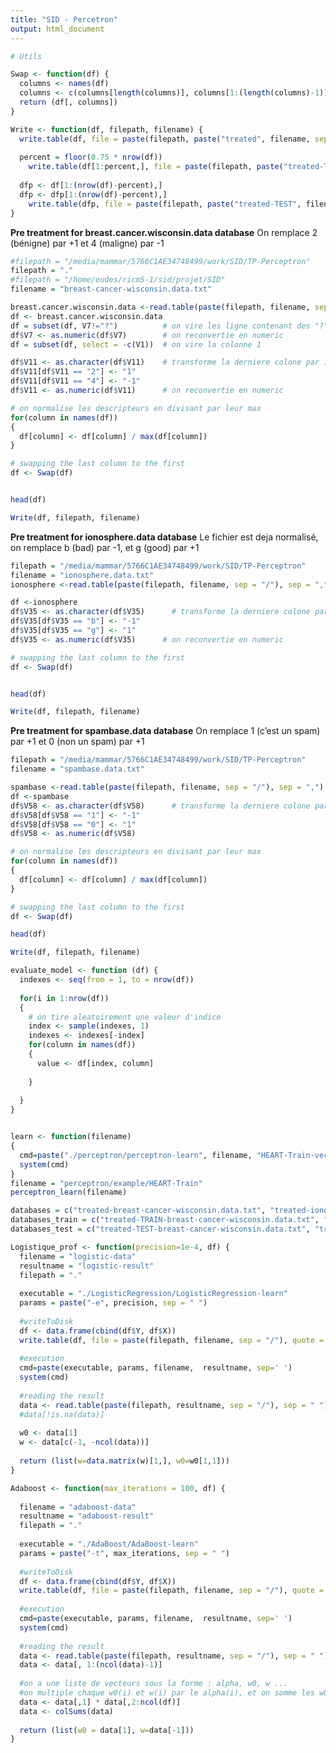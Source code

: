 ```yaml
---
title: "SID - Percetron"
output: html_document
---
```


```r
# Utils

Swap <- function(df) {
  columns <- names(df)
  columns <- c(columns[length(columns)], columns[1:(length(columns)-1)])
  return (df[, columns])
}

Write <- function(df, filepath, filename) {
  write.table(df, file = paste(filepath, paste("treated", filename, sep = "-"), sep = "/"), quote = FALSE, row.names = FALSE, col.names = FALSE, sep = " ")
  
  percent = floor(0.75 * nrow(df))
    write.table(df[1:percent,], file = paste(filepath, paste("treated-TRAIN", filename, sep = "-"), sep = "/"), quote = FALSE, row.names = FALSE, col.names = FALSE, sep = " ")
  
  dfp <- df[1:(nrow(df)-percent),]
  dfp <- dfp[1:(nrow(df)-percent),]
    write.table(dfp, file = paste(filepath, paste("treated-TEST", filename, sep = "-"), sep = "/"), quote = FALSE, row.names = FALSE, col.names = FALSE, sep = " ")
}

```

**Pre treatment for breast.cancer.wisconsin.data database**
On remplace 2 (bénigne) par +1 et 4 (maligne) par -1
```r
#filepath = "/media/mammar/5766C1AE34748499/work/SID/TP-Perceptron"
filepath = "."
#filepath = "/home/eudes/ricm5-1/sid/projet/SID"
filename = "breast-cancer-wisconsin.data.txt"

breast.cancer.wisconsin.data <-read.table(paste(filepath, filename, sep = "/"), sep = ",")
df <- breast.cancer.wisconsin.data
df = subset(df, V7!="?")          # on vire les ligne contenant des "?"
df$V7 <- as.numeric(df$V7)        # on reconvertie en numeric
df = subset(df, select = -c(V1))  # on vire la colonne 1

df$V11 <- as.character(df$V11)    # transforme la derniere colone par 1 et -1
df$V11[df$V11 == "2"] <- "1"
df$V11[df$V11 == "4"] <- "-1"
df$V11 <- as.numeric(df$V11)      # on reconvertie en numeric

# on normalise les descripteurs en divisant par leur max
for(column in names(df))
{
  df[column] <- df[column] / max(df[column])
}

# swapping the last column to the first
df <- Swap(df)


head(df)

Write(df, filepath, filename)

```


**Pre treatment for ionosphere.data database**
Le fichier est deja normalisé, on remplace b (bad) par -1, et g (good) par +1
```r
filepath = "/media/mammar/5766C1AE34748499/work/SID/TP-Perceptron"
filename = "ionosphere.data.txt"
ionosphere <-read.table(paste(filepath, filename, sep = "/"), sep = ",")

df <-ionosphere
df$V35 <- as.character(df$V35)      # transforme la derniere colone par 1 et -1
df$V35[df$V35 == "b"] <- "-1"
df$V35[df$V35 == "g"] <- "1" 
df$V35 <- as.numeric(df$V35)      # on reconvertie en numeric

# swapping the last column to the first
df <- Swap(df)


head(df)

Write(df, filepath, filename)
```

**Pre treatment for spambase.data database**
On remplace 1 (c'est un spam) par +1 et 0 (non un spam) par +1
```r
filepath = "/media/mammar/5766C1AE34748499/work/SID/TP-Perceptron"
filename = "spambase.data.txt"

spambase <-read.table(paste(filepath, filename, sep = "/"), sep = ",")
df <-spambase
df$V58 <- as.character(df$V58)      # transforme la derniere colone par 1 et -1
df$V58[df$V58 == "1"] <- "-1"
df$V58[df$V58 == "0"] <- "1"
df$V58 <- as.numeric(df$V58)

# on normalise les descripteurs en divisant par leur max
for(column in names(df))
{
  df[column] <- df[column] / max(df[column])
}

# swapping the last column to the first
df <- Swap(df)

head(df)

Write(df, filepath, filename)
```


```r
evaluate_model <- function (df) {
  indexes <- seq(from = 1, to = nrow(df))
  
  for(i in 1:nrow(df))
  {
    # on tire aleatoirement une valeur d'indice
    index <- sample(indexes, 1)
    indexes <- indexes[-index]
    for(column in names(df))
    {
      value <- df[index, column]
      
    }
    
  }
}



```

```r
learn <- function(filename)
{
  cmd=paste("./perceptron/perceptron-learn", filename, "HEART-Train-vecteur" ,sep=' ')
  system(cmd)
}
filename = "perceptron/example/HEART-Train"
perceptron_learn(filename)
```

```r

databases = c("treated-breast-cancer-wisconsin.data.txt", "treated-ionosphere.data.txt", "treated-spambase.data.txt")
databases_train = c("treated-TRAIN-breast-cancer-wisconsin.data.txt", "treated-TRAIN-ionosphere.data.txt", "treated-TRAIN-spambase.data.txt")
databases_test = c("treated-TEST-breast-cancer-wisconsin.data.txt", "treated-TEST-ionosphere.data.txt", "treated-TEST-spambase.data.txt")

Logistique_prof <- function(precision=1e-4, df) {
  filename = "logistic-data"
  resultname = "logistic-result"
  filepath = "."
  
  executable = "./LogisticRegression/LogisticRegression-learn"
  params = paste("-e", precision, sep = " ")
  
  #writeToDisk
  df <- data.frame(cbind(df$Y, df$X))
  write.table(df, file = paste(filepath, filename, sep = "/"), quote = FALSE, row.names = FALSE, col.names = FALSE, sep = " ")
  
  #execution
  cmd=paste(executable, params, filename,  resultname, sep=' ')
  system(cmd)
  
  #reading the result
  data <- read.table(paste(filepath, resultname, sep = "/"), sep = " ")
  #data[!is.na(data)]
  
  w0 <- data[1]
  w <- data[c(-1, -ncol(data))]  
  
  return (list(w=data.matrix(w)[1,], w0=w0[1,1]))
}

Adaboost <- function(max_iterations = 100, df) {
  
  filename = "adaboost-data"
  resultname = "adaboost-result"
  filepath = "."
  
  executable = "./AdaBoost/AdaBoost-learn"
  params = paste("-t", max_iterations, sep = " ")
  
  #writeToDisk
  df <- data.frame(cbind(df$Y, df$X))
  write.table(df, file = paste(filepath, filename, sep = "/"), quote = FALSE, row.names = FALSE, col.names = FALSE, sep = " ")
  
  #execution
  cmd=paste(executable, params, filename,  resultname, sep=' ')
  system(cmd)
  
  #reading the result
  data <- read.table(paste(filepath, resultname, sep = "/"), sep = " ")
  data <- data[, 1:(ncol(data)-1)]
  
  #on a une liste de vecteurs sous la forme : alpha, w0, w ...
  #on multiple chaque w0(i) et w(i) par le alpha(i), et on somme les w0 = sum(w0(i)) et w = sum(w(i))
  data <- data[,1] * data[,2:ncol(df)]
  data <- colSums(data)
  
  return (list(w0 = data[1], w=data[-1]))
}

```
